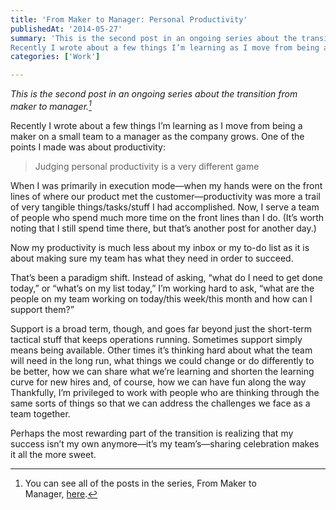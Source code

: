 ```yaml
---
title: 'From Maker to Manager: Personal Productivity'
publishedAt: '2014-05-27'
summary: 'This is the second post in an ongoing series about the transition from maker to manager.[^1]
Recently I wrote about a few things I’m learning as I move from being a maker on a small team to a manager...'
categories: ['Work']

---
```


*This is the second post in an ongoing series about the transition from maker to manager.[^1]*

Recently I wrote about a few things I’m learning as I move from being a maker on a small team to a manager as the company grows. One of the points I made was about productivity:

> Judging personal productivity is a very different game

When I was primarily in execution mode—when my hands were on the front lines of where our product met the customer—productivity was more a trail of very tangible things/tasks/stuff I had accomplished. Now, I serve a team of people who spend much more time on the front lines than I do. (It’s worth noting that I still spend time there, but that’s another post for another day.)

Now my productivity is much less about my inbox or my to-do list as it is about making sure my team has what they need in order to succeed.

That’s been a paradigm shift. Instead of asking, “what do I need to get done today,” or “what’s on my list today,” I’m working hard to ask, “what are the people on my team working on today/this week/this month and how can I support them?”

Support is a broad term, though, and goes far beyond just the short-term tactical stuff that keeps operations running. Sometimes support simply means being available. Other times it’s thinking hard about what the team will need in the long run, what things we could change or do differently to be better, how we can share what we’re learning and shorten the learning curve for new hires and, of course, how we can have fun along the way Thankfully, I’m privileged to work with people who are thinking through the same sorts of things so that we can address the challenges we face as a team together.

Perhaps the most rewarding part of the transition is realizing that my success isn’t my own anymore—it’s my team’s—sharing celebration makes it all the more sweet.

[^1]: You can see all of the posts in the series, From Maker to Manager, [here](/blog/from-maker-to-manager).
